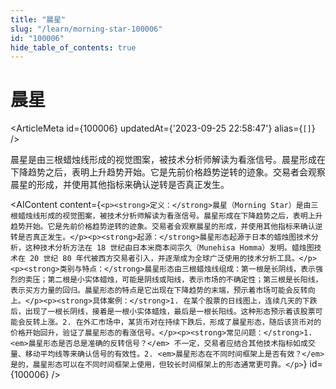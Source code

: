```yaml
---
title: "晨星"
slug: "/learn/morning-star-100006"
id: "100006"
hide_table_of_contents: true
---
```



# 晨星

<ArticleMeta id={100006} updatedAt={'2023-09-25 22:58:47'} alias={`[]`} />
<div className='border-solid border-b border-t-0 my-4 border-[var(--ifm-color-gray-300)]' />

晨星是由三根蜡烛线形成的视觉图案，被技术分析师解读为看涨信号。晨星形成在下降趋势之后，表明上升趋势开始。它是先前价格趋势逆转的迹象。交易者会观察晨星的形成，并使用其他指标来确认逆转是否真正发生。

<AIContent content={`<p><strong>定义：</strong>晨星（Morning Star）是由三根蜡烛线形成的视觉图案，被技术分析师解读为看涨信号。晨星形成在下降趋势之后，表明上升趋势开始。它是先前价格趋势逆转的迹象。交易者会观察晨星的形成，并使用其他指标来确认逆转是否真正发生。</p><p><strong>起源：</strong>晨星形态起源于日本的蜡烛图技术分析，这种技术分析方法在 18 世纪由日本米商本间宗久（Munehisa Homma）发明。蜡烛图技术在 20 世纪 80 年代被西方交易者引入，并逐渐成为全球广泛使用的技术分析工具。</p><p><strong>类别与特点：</strong>晨星形态由三根蜡烛线组成：第一根是长阴线，表示强烈的卖压；第二根是小实体蜡烛，可能是阴线或阳线，表示市场的不确定性；第三根是长阳线，表示买方力量的回归。晨星形态的特点是它出现在下降趋势的末端，预示着市场可能会反转向上。</p><p><strong>具体案例：</strong>1. 在某个股票的日线图上，连续几天的下跌后，出现了一根长阴线，接着是一根小实体蜡烛，最后是一根长阳线。这种形态预示着该股票可能会反转上涨。2. 在外汇市场中，某货币对在持续下跌后，形成了晨星形态，随后该货币对的价格开始回升，验证了晨星形态的看涨信号。</p><p><strong>常见问题：</strong>1. <em>晨星形态是否总是准确的反转信号？</em> 不一定，交易者应结合其他技术指标如成交量、移动平均线等来确认信号的有效性。2. <em>晨星形态在不同时间框架上是否有效？</em> 是的，晨星形态可以在不同时间框架上使用，但较长时间框架上的形态通常更可靠。</p>`} id={100006} />
